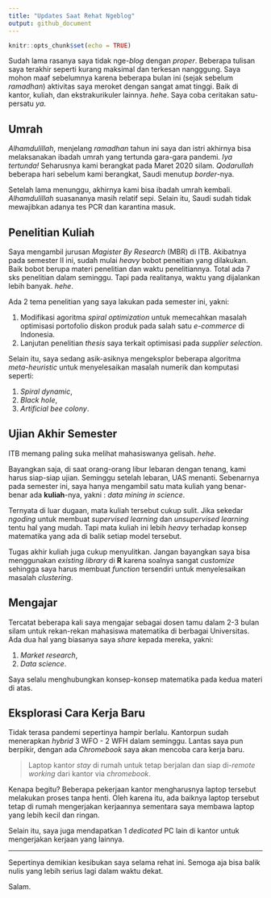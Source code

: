 ```yaml
---
title: "Updates Saat Rehat Ngeblog"
output: github_document
---
```


```r
knitr::opts_chunk$set(echo = TRUE)
```

Sudah lama rasanya saya tidak nge-_blog_ dengan _proper_. Beberapa tulisan saya terakhir seperti kurang maksimal dan terkesan nangggung. Saya mohon maaf sebelumnya karena beberapa bulan ini (sejak sebelum _ramadhan_) aktivitas saya meroket dengan sangat amat tinggi. Baik di kantor, kuliah, dan ekstrakurikuler lainnya. _hehe_. Saya coba ceritakan satu-persatu _ya_.

## Umrah

_Alhamdulillah_, menjelang _ramadhan_ tahun ini saya dan istri akhirnya bisa melaksanakan ibadah umrah yang tertunda gara-gara pandemi. _Iya tertunda!_ Seharusnya kami berangkat pada Maret 2020 silam. _Qodarullah_ beberapa hari sebelum kami berangkat, Saudi menutup _border_-nya.

Setelah lama menunggu, akhirnya kami bisa ibadah umrah kembali. _Alhamdulillah_ suasananya masih relatif sepi. Selain itu, Saudi sudah tidak mewajibkan adanya tes PCR dan karantina masuk.

## Penelitian Kuliah

Saya mengambil jurusan _Magister By Research_ (MBR) di ITB. Akibatnya pada semester II ini, sudah mulai _heavy_ bobot peneitian yang dilakukan. Baik bobot berupa materi penelitian dan waktu penelitiannya. Total ada 7 sks penelitian dalam seminggu. Tapi pada realitanya, waktu yang dijalankan lebih banyak. _hehe_.

Ada 2 tema penelitian yang saya lakukan pada semester ini, yakni:

1. Modifikasi agoritma _spiral optimization_ untuk memecahkan masalah optimisasi portofolio diskon produk pada salah satu _e-commerce_ di Indonesia.
1. Lanjutan penelitian _thesis_ saya terkait optimisasi pada _supplier selection_.

Selain itu, saya sedang asik-asiknya mengeksplor beberapa algoritma _meta-heuristic_ untuk menyelesaikan masalah numerik dan komputasi seperti:

1. _Spiral dynamic_,
1. _Black hole_,
1. _Artificial bee colony_.

## Ujian Akhir Semester

ITB memang paling suka melihat mahasiswanya gelisah. _hehe_. 

Bayangkan saja, di saat orang-orang libur lebaran dengan tenang, kami harus siap-siap ujian. Seminggu setelah lebaran, UAS menanti. Sebenarnya pada semester ini, saya hanya mengambil satu mata kuliah yang benar-benar ada __kuliah__-nya, yakni : _data mining in science_.

Ternyata di luar dugaan, mata kuliah tersebut cukup sulit. Jika sekedar _ngoding_ untuk membuat _supervised learning_ dan _unsupervised learning_ tentu hal yang mudah. Tapi mata kuliah ini lebih _heavy_ terhadap konsep matematika yang ada di balik setiap model tersebut.

Tugas akhir kuliah juga cukup menyulitkan. Jangan bayangkan saya bisa menggunakan _existing library_ di __R__ karena soalnya sangat _customize_ sehingga saya harus membuat _function_ tersendiri untuk menyelesaikan masalah _clustering_.

## Mengajar

Tercatat beberapa kali saya mengajar sebagai dosen tamu dalam 2-3 bulan silam untuk rekan-rekan mahasiswa matematika di berbagai Universitas. Ada dua hal yang biasanya saya _share_ kepada mereka, yakni:

1. _Market research_,
1. _Data science_.

Saya selalu menghubungkan konsep-konsep matematika pada kedua materi di atas.

## Eksplorasi Cara Kerja Baru

Tidak terasa pandemi sepertinya hampir berlalu. Kantorpun sudah menerapkan _hybrid_ 3 WFO - 2 WFH dalam seminggu. Lantas saya pun berpikir, dengan ada _Chromebook_ saya akan mencoba cara kerja baru.

> Laptop kantor _stay_ di rumah untuk tetap berjalan dan siap di-_remote working_ dari kantor via _chromebook_.

Kenapa begitu? Beberapa pekerjaan kantor mengharusnya laptop tersebut melakukan proses tanpa henti. Oleh karena itu, ada baiknya laptop tersebut tetap di rumah mengerjakan kerjaannya sementara saya membawa laptop yang lebih kecil dan ringan. 

Selain itu, saya juga mendapatkan 1 _dedicated_ PC lain di kantor untuk mengerjakan kerjaan yang lainnya.

---

Sepertinya demikian kesibukan saya selama rehat ini. Semoga aja bisa balik nulis yang lebih serius lagi dalam waktu dekat.

Salam.